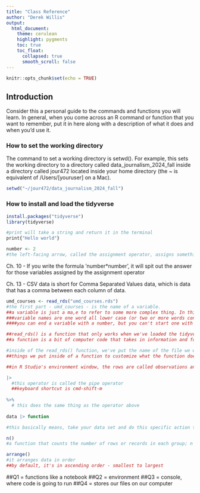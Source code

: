 ```yaml
---
title: "Class Reference"
author: "Derek Willis"
output:
  html_document:
    theme: cerulean
    highlight: pygments
    toc: true
    toc_float:
      collapsed: true
      smooth_scroll: false
---
```


```r
knitr::opts_chunk$set(echo = TRUE)
```

## Introduction

Consider this a personal guide to the commands and functions you will learn. In general, when you come across an R command or function that you want to remember, put it in here along with a description of what it does and when you'd use it.

### How to set the working directory

The command to set a working directory is setwd(). For example, this sets the working directory to a directory called data_journalism_2024_fall inside a directory called jour472 located inside your home directory (the ~ is equivalent of /Users/[youruser] on a Mac).

```r
setwd("~/jour472/data_journalism_2024_fall")
```

### How to install and load the tidyverse

```r
install.packages("tidyverse")
library(tidyverse)
```



```r

#print will take a string and return it in the terminal
print{"Hello world"}

```

```r
number <- 2
#the left-facing arrow, called the assignment operator, assigns something to variables
```

Ch. 10 - If you write the formula 'number*number', it will spit out the answer for those variables assigned by the assignment operator

Ch. 13 - CSV data is short for Comma Separated Values data, which is data that has a comma between each column of data.

```r

umd_courses <- read_rds("umd_courses.rds")
#the first part - umd_courses - is the name of a variable.
##a variable is just a ma,e to refer to some more complex thing. In this case, that is the data we're importing into R that will be stored as a dataframe, which is one way R stores data.
###variable names are one word all lower case (or two or more words connected by an underscore)
####you can end a variable with a number, but you can't start one with a number

##read_rds() is a function that only works when we've loaded the tidyverse
##a function is a bit of computer code that takes in information and follows a series of pre-determined steps and spits it back out

#inside of the read_rds() function, we've put the name of the file we want to load
##things we put inside of a function to customize what the function does are called arguments

##in R Studio's environment window, the rows are called observations and columns are called variables
```

```r
|>
  #this operator is called the pipe operator
  ##keyboard shortcut is cmd-shift-m 
  
%>%
  # this does the same thing as the operator above
  
data |> function

#this basically means, take your data set and do this specific action to it
```

```r
n()
#a function that counts the number of rows or records in each group; n is a common symbol used to denote a count of something

arrange()
#it arranges data in order
##by default, it's in ascending order - smallest to largest
```

##Q1 = functions like a notebook
##Q2 = environment
##Q3 = console, where code is going to run
##Q4 = stores our files on our computer